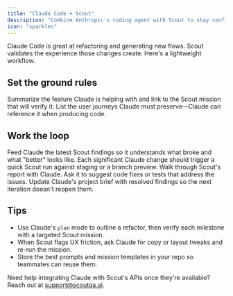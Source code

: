 ```yaml
---
title: "Claude Code + Scout"
description: "Combine Anthropic's coding agent with Scout to stay confident in rapid iterations."
icon: "sparkles"
---
```


Claude Code is great at refactoring and generating new flows. Scout validates the experience those changes create. Here's a lightweight workflow.

## Set the ground rules

<ResponseField name="Project brief" type="markdown" required>
Summarize the feature Claude is helping with and link to the Scout mission that will verify it.
</ResponseField>

<ResponseField name="Quality checklist" type="list">
List the user journeys Claude must preserve—Claude can reference it when producing code.
</ResponseField>

## Work the loop

<Columns cols={2}>
  <Card title="Ask Claude confidently" icon="comments">
    Feed Claude the latest Scout findings so it understands what broke and what "better" looks like.
  </Card>
  <Card title="Launch an exploration" icon="rocket">
    Each significant Claude change should trigger a quick Scout run against staging or a branch preview.
  </Card>
  <Card title="Review together" icon="people-arrows">
    Walk through Scout's report with Claude. Ask it to suggest code fixes or tests that address the issues.
  </Card>
  <Card title="Lock in learnings" icon="bookmark">
    Update Claude's project brief with resolved findings so the next iteration doesn't reopen them.
  </Card>
</Columns>

## Tips

- Use Claude's `plan` mode to outline a refactor, then verify each milestone with a targeted Scout mission.
- When Scout flags UX friction, ask Claude for copy or layout tweaks and re-run the mission.
- Store the best prompts and mission templates in your repo so teammates can reuse them.

Need help integrating Claude with Scout's APIs once they're available? Reach out at [support@scoutqa.ai](mailto:support@scoutqa.ai).
